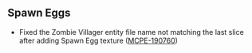 



## Spawn Eggs

-   Fixed the Zombie Villager entity file name not matching the last slice after adding Spawn Egg texture ([MCPE-190760](https://bugs.mojang.com/browse/MCPE-190760))

